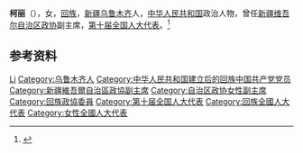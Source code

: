 '''柯丽'''（{{bd|1947年|7月|}}），女，[[回族|回族]]，[[新疆|新疆]][[乌鲁木齐|乌鲁木齐]]人，[[中华人民共和国|中华人民共和国]]政治人物，曾任[[新疆维吾尔自治区政协|新疆维吾尔自治区政协]]副主席，[[第十届全国人大代表|第十届全国人大代表]]。<ref>{{Cite web|title=新疆政协补选李湘林、巨艾提·伊明等四位副主席(图/简历)|url=http://district.ce.cn/newarea/sddy/201201/16/t20120116_23003833.shtml|accessdate=2020-09-18|work=中国经济网}}</ref>

== 参考资料 ==
{{reflist}}

{{中华人民共和国政治人物小作品}}

{{Authority control}}
{{DEFAULTSORT:Ke柯}}
[[Category:柯姓|Li]]
[[Category:乌鲁木齐人|Category:乌鲁木齐人]]
[[Category:中华人民共和国建立后的回族中国共产党党员|Category:中华人民共和国建立后的回族中国共产党党员]]
[[Category:新疆維吾爾自治區政協副主席|Category:新疆維吾爾自治區政協副主席]]
[[Category:自治区政协女性副主席|Category:自治区政协女性副主席]]
[[Category:回族政協委員|Category:回族政協委員]]
[[Category:第十届全国人大代表|Category:第十届全国人大代表]]
[[Category:回族全國人大代表|Category:回族全國人大代表]]
[[Category:女性全國人大代表|Category:女性全國人大代表]]
